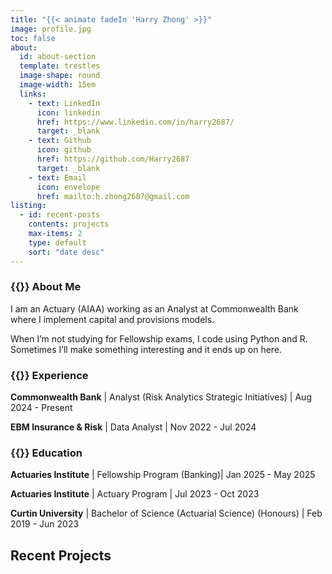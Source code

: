 ```yaml
---
title: "{{< animate fadeIn 'Harry Zhong' >}}"
image: profile.jpg
toc: false
about:
  id: about-section
  template: trestles
  image-shape: round
  image-width: 15em
  links: 
    - text: LinkedIn
      icon: linkedin
      href: https://www.linkedin.com/in/harry2687/
      target: _blank
    - text: Github
      icon: github
      href: https://github.com/Harry2687
      target: _blank
    - text: Email
      icon: envelope
      href: mailto:h.zhong2687@gmail.com
listing:
  - id: recent-posts
    contents: projects
    max-items: 2
    type: default
    sort: "date desc"
---
```

::::{.animate__animated .animate__fadeIn}
:::{#about-section}
### {{<fa user-tie>}} About Me
I am an Actuary (AIAA) working as an Analyst at Commonwealth Bank where I implement capital and provisions models.

When I'm not studying for Fellowship exams, I code using Python and R. Sometimes I'll make something interesting and it ends up on here.

### {{<fa briefcase>}} Experience
**Commonwealth Bank** \| Analyst (Risk Analytics Strategic Initiatives) \| Aug 2024 - Present

**EBM Insurance & Risk** \| Data Analyst \| Nov 2022 - Jul 2024

### {{<fa graduation-cap>}} Education
**Actuaries Institute** \| Fellowship Program (Banking)\| Jan 2025 - May 2025

**Actuaries Institute** \| Actuary Program \| Jul 2023 - Oct 2023

**Curtin University** \| Bachelor of Science (Actuarial Science) (Honours) \| Feb 2019 - Jun 2023
:::

## Recent Projects
:::{#recent-posts}
:::
::::